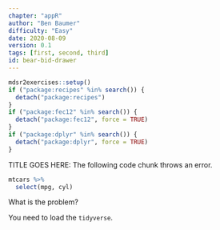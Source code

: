 ```yaml
---
chapter: "appR"
author: "Ben Baumer"
difficulty: "Easy"
date: 2020-08-09 
version: 0.1
tags: [first, second, third]
id: bear-bid-drawer
---
```


```r
mdsr2exercises::setup()
if ("package:recipes" %in% search()) {
  detach("package:recipes")
}
if ("package:fec12" %in% search()) {
  detach("package:fec12", force = TRUE)
}
if ("package:dplyr" %in% search()) {
  detach("package:dplyr", force = TRUE)
}
```

TITLE GOES HERE: The following code chunk throws an error. 

```r
mtcars %>%
  select(mpg, cyl)
```

What is the problem? 

<!--answer-start-->
You need to load the `tidyverse`.
<!--answer-end-->


